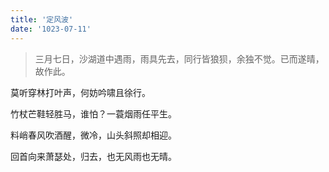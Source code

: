 ```yaml
---
title: '定风波'
date: '1023-07-11'
---
```


> 三月七日，沙湖道中遇雨，雨具先去，同行皆狼狈，余独不觉。已而遂晴，故作此。

莫听穿林打叶声，何妨吟啸且徐行。

竹杖芒鞋轻胜马，谁怕？一蓑烟雨任平生。

料峭春风吹酒醒，微冷，山头斜照却相迎。

回首向来萧瑟处，归去，也无风雨也无晴。
